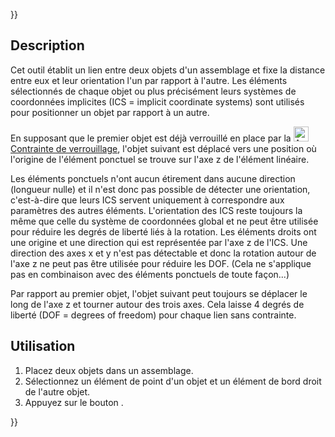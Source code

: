 {{UnfinishedDocu{{#translation:}}}}
<languages/>

{{Docnav/fr
|[[Assembly3_ConstraintPointInPlane/fr|Contrainte point sur plan]]
|[[Assembly3_ConstraintPointOnCircle/fr|Contrainte point sur cercle]]
|[[Assembly3_Workbench/fr|Assembly3]]
|IconL=Assembly_ConstraintPointInPlane.svg
|IconR=Assembly_ConstraintPointOnCircle.svg
|IconC=Assembly3_workbench_icon.svg
}}

{{GuiCommand/fr
|Name=Assembly3 ConstraintPointOnLine
|Name/fr=Assembly3 Contrainte point sur une ligne
|Icon=Assembly_ConstraintPointOnLine.svg
|Workbenches=[[Assembly3_Workbench/fr|Assembly3]]
}}

== Description ==

Cet outil établit un lien entre deux objets d'un assemblage et fixe la distance entre eux et leur orientation l'un par rapport à l'autre. Les éléments sélectionnés de chaque objet ou plus précisément leurs systèmes de coordonnées implicites (ICS = implicit coordinate systems) sont utilisés pour positionner un objet par rapport à un autre.

En supposant que le premier objet est déjà verrouillé en place par la [[Image:Assembly_ConstraintLock.svg|24px]] [[Assembly3_ConstraintLock/fr|Contrainte de verrouillage]], l'objet suivant est déplacé vers une position où l'origine de l'élément ponctuel se trouve sur l'axe z de l'élément linéaire.

Les éléments ponctuels n'ont aucun étirement dans aucune direction (longueur nulle) et il n'est donc pas possible de détecter une orientation, c'est-à-dire que leurs ICS servent uniquement à correspondre aux paramètres des autres éléments. L'orientation des ICS reste toujours la même que celle du système de coordonnées global et ne peut être utilisée pour réduire les degrés de liberté liés à la rotation.
Les éléments droits ont une origine et une direction qui est représentée par l'axe z de l'ICS. Une direction des axes x et y n'est pas détectable et donc la rotation autour de l'axe z ne peut pas être utilisée pour réduire les DOF. (Cela ne s'applique pas en combinaison avec des éléments ponctuels de toute façon...)

Par rapport au premier objet, l'objet suivant peut toujours se déplacer le long de l'axe z et tourner autour des trois axes. Cela laisse 4 degrés de liberté (DOF = degrees of freedom) pour chaque lien sans contrainte.

== Utilisation == 

# Placez deux objets dans un assemblage.
# Sélectionnez un élément de point d'un objet et un élément de bord droit de l'autre objet.
# Appuyez sur le bouton {{Button|[[Image:Assembly_ConstraintPointOnLine.svg|16px]] [[Assembly3_ConstraintPointOnLine/fr|Point sur une ligne]]}}.

   
{{Docnav/fr
|[[Assembly3_ConstraintPointInPlane/fr|Contrainte point sur plan]]
|[[Assembly3_ConstraintPointOnCircle/fr|Contrainte point sur cercle]]
|[[Assembly3_Workbench/fr|Assembly3]]
|IconL=Assembly_ConstraintPointInPlane.svg
|IconR=Assembly_ConstraintPointOnCircle.svg
|IconC=Assembly3_workbench_icon.svg
}}

{{Userdocnavi{{#translation:}}}}
